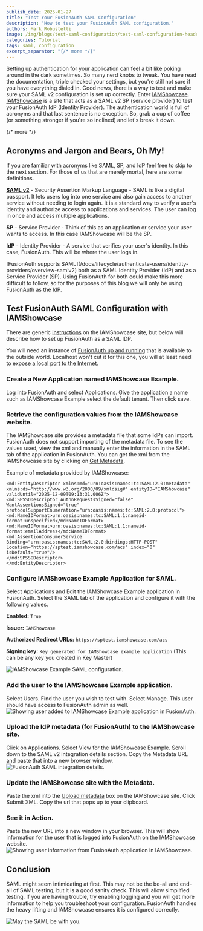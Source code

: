 ```yaml
---
publish_date: 2025-01-27
title: "Test Your FusionAuth SAML Configuration"
description: 'How to test your FusionAuth SAML configuration.'
authors: Mark Robustelli
image: /img/blogs/test-saml-configuration/test-saml-configuration-header.png
categories: Tutorial
tags: saml, configuration
excerpt_separator: "{/* more */}"
---
```



Setting up authentication for your application can feel a bit like poking around in the dark sometimes. So many nerd knobs to tweak. You have read the documentation, triple checked your settings, but you're still not sure if you have everything dialed in. Good news, there is a way to test and make sure your SAML v2 configuration is set up correctly. Enter [IAMShowcase](https://sptest.iamshowcase.com/). [IAMShowcase](https://sptest.iamshowcase.com/) is a site that acts as a SAML v2 SP (service provider) to test your FusionAuth IdP (Identity Provider). The authentication world is full of acronyms and that last sentence is no exception. So, grab a cup of coffee (or something stronger if you're so inclined) and let's break it down.

{/* more */}
## Acronyms and Jargon and Bears, Oh My!
If you are familiar with acronyms like SAML, SP, and IdP feel free to skip to the next section. For those of us that are merely mortal, here are some definitions.

**[SAML v2](/docs/lifecycle/authenticate-users/saml)** - Security Assertion Markup Language - SAML is like a digital passport. It lets users log into one service and also gain access to another service without needing to login again. It is a standard way to verify a user's identity and authorize access to applications and services. The user can log in once and access multiple applications.

**SP** - Service Provider - Think of this as an application or service your user wants to access. In this case IAMShowcase will be the SP.

**IdP** - Identity Provider - A service that verifies your user's identity. In this case, FusionAuth. This will be where the user logs in. 

<Aside type="note">
[FusionAuth supports SAML](/docs/lifecycle/authenticate-users/identity-providers/overview-samlv2) both as a SAML Identity Provider (IdP) and as a Service Provider (SP). Using FusionAuth for both could make this more difficult to follow, so for the purposes of this blog we will only be using FusionAuth as the IdP.
</Aside>

## Test FusionAuth SAML Configuration with IAMShowcase
There are generic [instructions](https://sptest.iamshowcase.com/instructions#start) on the IAMShowcase site, but below will describe how to set up FusionAuth as a SAML IDP.

You will need an instance of [FusionAuth up and running](/docs/quickstarts/5-minute-docker) that is available to the outside world. Localhost won't cut it for this one, you will at least need to [expose a local port to the Internet](/docs/get-started/download-and-install/development/exposing-instance). 

### Create a New Application named IAMShowcase Example.

Log into FusionAuth and select Applications. Give the application a name such as IAMShowcase Example select the default tenant. Then click save.

### Retrieve the configuration values from the IAMShowcase website. 

The IAMShowcase site provides a metadata file that some IdPs can import. FusionAuth does not support importing of the metadata file. To see the values used, view the xml and manually enter the information in the SAML tab of the application in FusionAuth. You can get the xml from the IAMShowcase site by clicking on [Get Metadata](https://sptest.iamshowcase.com/instructions#start).

Example of metadata provided by IAMShowcase:
```
<md:EntityDescriptor xmlns:md="urn:oasis:names:tc:SAML:2.0:metadata" xmlns:ds="http://www.w3.org/2000/09/xmldsig#" entityID="IAMShowcase" validUntil="2025-12-09T09:13:31.006Z">
<md:SPSSODescriptor AuthnRequestsSigned="false" WantAssertionsSigned="true" protocolSupportEnumeration="urn:oasis:names:tc:SAML:2.0:protocol">
<md:NameIDFormat>urn:oasis:names:tc:SAML:1.1:nameid-format:unspecified</md:NameIDFormat>
<md:NameIDFormat>urn:oasis:names:tc:SAML:1.1:nameid-format:emailAddress</md:NameIDFormat>
<md:AssertionConsumerService Binding="urn:oasis:names:tc:SAML:2.0:bindings:HTTP-POST" Location="https://sptest.iamshowcase.com/acs" index="0" isDefault="true"/>
</md:SPSSODescriptor>
</md:EntityDescriptor>
```
### Configure IAMShowcase Example Application for SAML. 

Select Applications and Edit the IAMShowcase Example application in FusionAuth. Select the SAML tab of the application and configure it with the following values.

**Enabled:** `True`

**Issuer:** `IAMShowcase`

**Authorized Redirect URLs:** `https://sptest.iamshowcase.com/acs`

**Signing key:** `Key generated for IAMShowcase example application` (This can be any key you created in Key Master) 

![IAMShowcase Example SAML configuration.](/img/blogs/test-saml-configuration/fusionauth-app-saml-settings.png)

### Add the user to the IAMShowcase Example application. 

Select Users. Find the user you wish to test with. Select Manage. This user should have access to FusionAuth admin as well.
![Showing user added to IAMShowcase Example application in FusionAuth.](/img/blogs/test-saml-configuration/fusionauth-add-user-to-application.png)

### Upload the IdP metadata (for FusionAuth) to the IAMShowcase site. 

Click on Applications. Select View for the IAMShowcase Example. Scroll down to the SAML v2 integration details section. Copy the Metadata URL and paste that into a new browser window.
![FusionAuth SAML integration details.](/img/blogs/test-saml-configuration/fusionauth-saml-details.png)

### Update the IAMShowcase site with the Metadata.

Paste the xml into the [Upload metadata](https://sptest.iamshowcase.com/instructions#start) box on the IAMShowcase site. Click Submit XML.  Copy the url that pops up to your clipboard.

### See it in Action.

Paste the new URL into a new window in your browser.  This will show information for the user that is logged into FusionAuth on the IAMShowcase website.
![Showing user information from FusionAuth application in IAMShowcase.](/img/blogs/test-saml-configuration/iamshowcase-user-info-from-fusionauth.png)

## Conclusion
SAML might seem intimidating at first. This may not be the be-all and end-all of SAML testing, but it is a good sanity check. This will allow simplified testing. If you are having trouble, try enabling logging and you will get more information to help you troubleshoot your configuration. FusionAuth handles the heavy lifting and IAMShowcase ensures it is configured correctly.

![May the SAML be with you.](/img/blogs/test-saml-configuration/may-the-saml-be-with-you.jpg)

